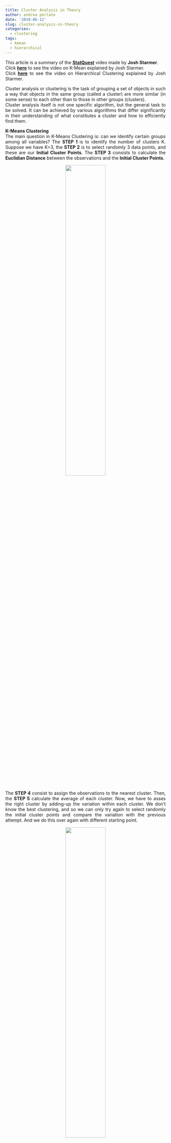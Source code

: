 ```yaml
---
title: Cluster Analysis in Theory
author: andrea perlato
date: '2019-06-12'
slug: cluster-analysis-in-theory
categories:
  - clustering
tags:
  - kmean
  - hierarchical
---
```


<style>
body {
text-align: justify}
</style>

This article is a summary of the [**StatQuest**](https://www.youtube.com/channel/UCtYLUTtgS3k1Fg4y5tAhLbw) video made by **Josh Starmer**. </br> 
Click [**here**](https://www.youtube.com/watch?v=4b5d3muPQmA&t=2s) to see the video on K-Mean explained by Josh Starmer. </br>
Click [**here**](https://www.youtube.com/watch?v=7xHsRkOdVwo&t=381s) to see the video on Hierarchical Clustering explained by Josh Starmer. </br>

Cluster analysis or clustering is the task of grouping a set of objects in such a way that objects in the same group (called a cluster) are more similar (in some sense) to each other than to those in other groups (clusters). </br>
Cluster analysis itself is not one specific algorithm, but the general task to be solved. It can be achieved by various algorithms that differ significantly in their understanding of what constitutes a cluster and how to efficiently find them.

**K-Means Clustering** </br>
The main question in K-Means Clustering is: can we identify certain groups among all variables?
The **STEP 1** is to identify the number of clusters K. Suppose we have K=3, the **STEP 2** is to select randomly 3 data points, and these are our **Initial Cluster Points**. The **STEP 3** consists to calculate the **Euclidian Distance** between the observations and the **Initial Cluster Points**.

<center>
![](/img/kmeanspointstheory.png){width=50%}
</center>

The **STEP 4** consist to assign the observations to the nearest cluster.
Then, the **STEP 5** calculate the average of each cluster. Now, we have to asses the right cluster by adding-up the variation within each cluster. We don’t know the best clustering, and so we can only try again to select randomly the initial cluster points and compare the variation with the previous attempt. And we do this over again with different starting point.

<center>
![](/img/clustervariationtheory.png){width=50%}
</center>

With this approach, we can find the best Initial Cluster Point that have the lowest variation, but we still we don’t know if that variation is the lowest overall. To solve this question, could be very useful to find a method to identify the **Best Number of K**. </br>
The **Elbow Plot ** helps us to find when the variation is stabilized based on the number of K.

<center>
![](/img/elbowplot.png){width=35%}
</center>

Essentially, each time we add a new cluster, the total variation within each cluster is smaller than before.
The goal is to stop the number of K when the variation stops to decrease, that is why is called elbow.


**Hierarchical Clustering** </br>
It always refers to heatmap plot. The columns represent different samples, rows represent measurements from different variables. The Hierarchical Clustering orders the rows and the columns based on similarity. This makes it easy to see correlations in the data. </br> 
Heatmaps often come with dendrograms that indicates the similarity and the cluster of membership. Cluster with more similarity have shorter dendrogram branch as we can see from the fgure below.

<center>
![](/img/hierarchicaldendrogram.png){width=45%}
</center>

The defined method for determining Similarity is the **Euclidean Distance** between Observations, we can also use the **Manhattan Distance** that is the absolute value of the differences.

<center>
![](/img/hierarchicaleuclidian.png){width=55%}
</center>

Now, to assign new observations to a cluster based on the **Center Point**, we have to explore all the possible methods that are: </br>
**Centroid**: the average of each cluster. </br>
**Single-Linkage**: the closest point in each cluster. </br>
**Complete-Linkage**: the furthest point in each cluster. </br>
The ultimate goal is to find the best method able to gives more insight into our data. </br>

Summarizing, in Hierarchical Clustering clusters are formed based on some notion of similarity, and we have to decide what that is. However, most programs have reasonable degaults. Once we have a sub-cluster, we have to decide how it should be compared to other sub-cluster.















